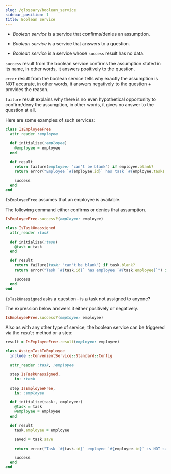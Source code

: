 ```yaml
---
slug: /glossary/boolean_service
sidebar_position: 1
title: Boolean Service
---
```


- *Boolean service* is a service that confirms/denies an assumption.

- *Boolean service* is a service that answers to a question.

- *Boolean service* is a service whose `success` result has no data.

`success` result from the boolean service confirms the assumption stated in its name, in other words, it answers positively to the question.

`error` result from the boolean service tells why exactly the assumption is NOT accurate, in other words, it answers negatively to the question + provides the reason.

`failure` result explains why there is no even hypothetical opportunity to confirm/deny the assumption, in other words, it gives no answer to the question at all.

Here are some examples of such services:

```ruby
class IsEmployeeFree
  attr_reader :employee

  def initialize(:employee)
    @employee = employee
  end

  def result
    return failure(employee: "can't be blank") if employee.blank?
    return error("Employee `#{employee.id}` has task `#{employee.tasks.find(&:in_progress?).id}` in progress") if employee.tasks.any?(&:in_progress?)

    success
  end
end
```

`IsEmployeeFree` assumes that an employee is available.

The following command either confirms or denies that assumption.

```ruby
IsEmployeeFree.success?(employee: employee)
```

```ruby
class IsTaskUnassigned
  attr_reader :task

  def initialize(:task)
    @task = task
  end

  def result
    return failure(task: "can't be blank") if task.blank?
    return error("Task `#{task.id}` has employee `#{task.employee}`") if task.employee.present?

    success
  end
end
```

`IsTaskUnassigned` asks a question - is a task not assigned to anyone?

The expression below answers it either positively or negatively.

```ruby
IsEmployeeFree.success?(employee: employee)
```

Also as with any other type of service, the boolean service can be triggered via the `result` method or a step:

```ruby
result = IsEmployeeFree.result(employee: employee)
```

```ruby
class AssignTaskToEmployee
  include ::ConvenientService::Standard::Config

  attr_reader :task, :employee

  step IsTaskUnassigned,
    in: :task

  step IsEmployeeFree,
    in: :employee

  def initialize(task:, employee:)
    @task = task
    @employee = employee
  end

  def result
    task.employee = employee

    saved = task.save

    return error("Task `#{task.id}` employee `#{employee.id}` is NOT saved") unless saved

    success
  end
end
```

